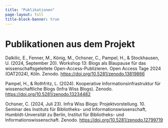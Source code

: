 ```yaml
---
title: "Publikationen"
page-layout: full
title-block-banner: true
---
```


# Publikationen aus dem Projekt

Dalkilic, E., Fenner, M., König, M., Ochsner, C., Pampel, H., & Stockhausen, U. (2024, September 20). Workshop 13: Blogs als Blaupause für das wissenschaftsgeleitete Open-Access-Publizieren. Open Access Tage 2024 (OAT2024), Köln. Zenodo. [https://doi.org/10.5281/zenodo.13819866](https://doi.org/10.5281/zenodo.13819866)

Pampel, H., & Rothfritz, L. (2024). Kooperative Informationsinfrastruktur für wissenschaftliche Blogs (Infra Wiss Blogs). Zenodo. [https://doi.org/10.5281/zenodo.13234482](https://doi.org/10.5281/zenodo.13234482)

Ochsner, C. (2024, Juli 23). Infra Wiss Blogs: Projektvorstellung. 10. Seminar des Instituts für Bibliotheks- und Informationswissenschaft, Humbldt-Unversität zu Berlin, Institut für Bibliotheks- und Informationswissenschaft. Zenodo. [https://doi.org/10.5281/zenodo.12799719](https://doi.org/10.5281/zenodo.12799719)
